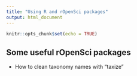 ```yaml
---
title: "Using R and rOpenSci packages"
output: html_document
---
```


```r
knitr::opts_chunk$set(echo = TRUE)
```

## Some useful rOpenSci packages

- How to clean taxonomy names with "taxize"